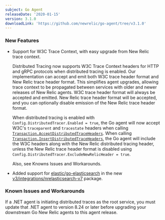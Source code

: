 ```yaml
---
subject: Go Agent
releaseDate: '2020-01-15'
version: 3.1.0
downloadLink: 'https://github.com/newrelic/go-agent/tree/v3.1.0'
---
```


### New Features

* Support for W3C Trace Context, with easy upgrade from New Relic trace context.

  Distributed Tracing now supports W3C Trace Context headers for HTTP and gRPC protocols when distributed tracing is enabled. Our implementation can accept and emit both W3C trace header format and New Relic trace header format. This simplifies agent upgrades, allowing trace context to be propagated between services with older and newer releases of New Relic agents. W3C trace header format will always be accepted and emitted. New Relic trace header format will be accepted, and you can optionally disable emission of the New Relic trace header format.

  When distributed tracing is enabled with `Config.DistributedTracer.Enabled = true`, the Go agent will now accept W3C's `traceparent` and `tracestate` headers when calling [`Transaction.AcceptDistributedTraceHeaders`](https://godoc.org/github.com/newrelic/go-agent/v3/newrelic#Transaction.AcceptDistributedTraceHeaders). When calling [`Transaction.InsertDistributedTraceHeaders`](https://godoc.org/github.com/newrelic/go-agent/v3/newrelic#Transaction.InsertDistributedTraceHeaders), the Go agent will include the W3C headers along with the New Relic distributed tracing header, unless the New Relic trace header format is disabled using `Config.DistributedTracer.ExcludeNewRelicHeader = true`.

  Also, see Knowns Issues and Workarounds.
* Added support for [elastic/go-elasticsearch](https://github.com/elastic/go-elasticsearch) in the new [v3/integrations/nrelasticsearch-v7](https://godoc.org/github.com/newrelic/go-agent/v3/integrations/nrelasticsearch-v7) package.

### Known Issues and Workarounds

If a .NET agent is initiating distributed traces as the root service, you must update that .NET agent to version 8.24 or later before upgrading your downstream Go New Relic agents to this agent release.

